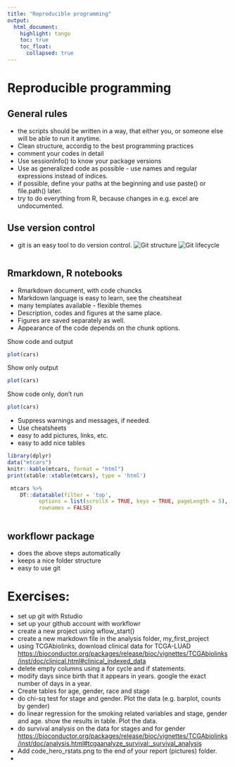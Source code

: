 ```yaml
---
title: "Reproducible programming"
output: 
  html_document:
    highlight: tango
    toc: true
    toc_float:
      collapsed: true
---
```


# Reproducible programming

## General rules

- the scripts should be written in a way, that either you, or someone else will be able to run it anytime.
- Clean structure, accordig to the best programming practices
- comment your codes in detail
- Use sessionInfo() to know your package versions
- Use as generalized code as possible - use names and regular expressions instead of indices. 
- if possible, define your paths at the beginning and use paste() or file.path() later. 
- try to do everything from R, because changes in e.g. excel are undocumented.

## Use version control

- git is an easy tool to do version control.
![Git structure](/Users/c010-admin/Documents/R_course_basic-master/pictures/git-basics-7-728.jpg)
![Git lifecycle](/Users/c010-admin/Documents/R_course_basic-master/pictures/lifecycle.png)


```r

```


## Rmarkdown, R notebooks

- Rmarkdown document, with code chuncks
- Markdown language is easy to learn, see the cheatsheat
- many templates available - flexible themes
- Description, codes and figures at the same place. 
- Figures are saved separately as well.
- Appearance of the code depends on the chunk options.

Show code and output

```r
plot(cars)
```

Show only output

```r
plot(cars)
```

Show code only, don't run

```r
plot(cars)
```

- Suppress warnings and messages, if needed.
- Use cheatsheets
- easy to add pictures, links, etc.
- easy to add nice tables

```r
library(dplyr)
data("mtcars")
knitr::kable(mtcars, format = "html")
print(xtable::xtable(mtcars), type = 'html')

 mtcars %>%
 	DT::datatable(filter = 'top', 
          options = list(scrollX = TRUE, keys = TRUE, pageLength = 5),  
          rownames = FALSE)



```


## workflowr package
- does the above steps automatically
- keeps a nice folder structure
- easy to use git 


# Exercises:

- set up git with Rstudio
- set up your github account with workflowr
- create a new project using wflow_start()
- create a new markdown file in the analysis folder, my_first_project
- using TCGAbiolinks, download clinical data for TCGA-LUAD
<https://bioconductor.org/packages/release/bioc/vignettes/TCGAbiolinks/inst/doc/clinical.html#clinical_indexed_data>
- delete empty columns using a for cycle and if statements. 
- modify days since birth that it appears in years. google the exact number of days in a year. 
- Create tables for age, gender, race and stage
- do chi-sq test for stage and gender. Plot the data (e.g. barplot, counts by gender)
- do linear regression for the smoking related variables and stage, gender and age. show the results in table. Plot the data.
- do survival analysis on the data for stages and for gender
<https://bioconductor.org/packages/release/bioc/vignettes/TCGAbiolinks/inst/doc/analysis.html#tcgaanalyze_survival:_survival_analysis>
- Add code_hero_rstats.png to the end of your report (pictures) folder.
- 











